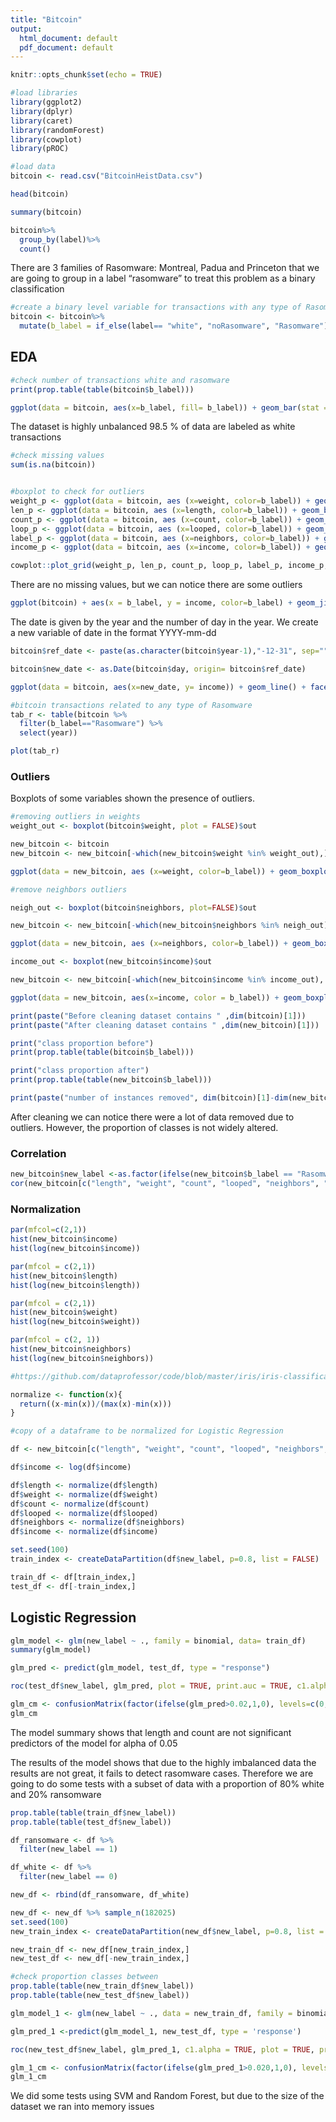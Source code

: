 ```yaml
---
title: "Bitcoin"
output:
  html_document: default
  pdf_document: default
---
```


```r
knitr::opts_chunk$set(echo = TRUE)
```

```r
#load libraries
library(ggplot2)
library(dplyr)
library(caret)
library(randomForest)
library(cowplot)
library(pROC)

```


```r
#load data
bitcoin <- read.csv("BitcoinHeistData.csv")

head(bitcoin)

summary(bitcoin)
```
```r
bitcoin%>%
  group_by(label)%>%
  count()

```

There are 3 families of Rasomware: Montreal, Padua and Princeton that we are going to group in a label "rasomware" to treat this problem as a binary classification


```r
#create a binary level variable for transactions with any type of Rasomware or white transactions
bitcoin <- bitcoin%>%
  mutate(b_label = if_else(label== "white", "noRasomware", "Rasomware"))

```

## EDA

```r

#check number of transactions white and rasomware
print(prop.table(table(bitcoin$b_label)))

ggplot(data = bitcoin, aes(x=b_label, fill= b_label)) + geom_bar(stat = 'count') 
```
The dataset is highly unbalanced 98.5 % of data are labeled as white transactions

```r
#check missing values
sum(is.na(bitcoin))


#boxplot to check for outliers
weight_p <- ggplot(data = bitcoin, aes (x=weight, color=b_label)) + geom_boxplot() + facet_wrap(~b_label)
len_p <- ggplot(data = bitcoin, aes (x=length, color=b_label)) + geom_boxplot() + facet_wrap(~b_label)
count_p <- ggplot(data = bitcoin, aes (x=count, color=b_label)) + geom_boxplot() + facet_wrap(~b_label)
loop_p <- ggplot(data = bitcoin, aes (x=looped, color=b_label)) + geom_boxplot() + facet_wrap(~b_label)
label_p <- ggplot(data = bitcoin, aes (x=neighbors, color=b_label)) + geom_boxplot() + facet_wrap(~b_label)
income_p <- ggplot(data = bitcoin, aes (x=income, color=b_label)) + geom_boxplot() + facet_wrap(~b_label)

cowplot::plot_grid(weight_p, len_p, count_p, loop_p, label_p, income_p, labels = "AUTO", ncol = 2)
```

There are no missing values, but we can notice there are some outliers

```r
ggplot(bitcoin) + aes(x = b_label, y = income, color=b_label) + geom_jitter()

```

The date is given by the year and the number of day in the year. We create a new variable of date in the format YYYY-mm-dd

```r


bitcoin$ref_date <- paste(as.character(bitcoin$year-1),"-12-31", sep="")

bitcoin$new_date <- as.Date(bitcoin$day, origin= bitcoin$ref_date)

ggplot(data = bitcoin, aes(x=new_date, y= income)) + geom_line() + facet_wrap(~b_label)

```
```r
#bitcoin transactions related to any type of Rasomware
tab_r <- table(bitcoin %>%
  filter(b_label=="Rasomware") %>%
  select(year))

plot(tab_r)
```


### Outliers

Boxplots of some variables shown the presence of outliers.

```r
#removing outliers in weights
weight_out <- boxplot(bitcoin$weight, plot = FALSE)$out

new_bitcoin <- bitcoin
new_bitcoin <- new_bitcoin[-which(new_bitcoin$weight %in% weight_out),]

ggplot(data = new_bitcoin, aes (x=weight, color=b_label)) + geom_boxplot() + facet_wrap(~b_label)
``` 


```r

#remove neighbors outliers

neigh_out <- boxplot(bitcoin$neighbors, plot=FALSE)$out

new_bitcoin <- new_bitcoin[-which(new_bitcoin$neighbors %in% neigh_out),]

ggplot(data = new_bitcoin, aes (x=neighbors, color=b_label)) + geom_boxplot() + facet_wrap(~b_label)
```


```r

income_out <- boxplot(new_bitcoin$income)$out

new_bitcoin <- new_bitcoin[-which(new_bitcoin$income %in% income_out), ]

ggplot(data = new_bitcoin, aes(x=income, color = b_label)) + geom_boxplot() + facet_wrap(~ b_label)

```

```r

print(paste("Before cleaning dataset contains " ,dim(bitcoin)[1]))
print(paste("After cleaning dataset contains " ,dim(new_bitcoin)[1]))

print("class proportion before")
print(prop.table(table(bitcoin$b_label)))

print("class proportion after")
print(prop.table(table(new_bitcoin$b_label)))

print(paste("number of instances removed", dim(bitcoin)[1]-dim(new_bitcoin)[1]))
```

After cleaning we can notice there were a lot of data removed due to outliers. However, the proportion of classes is not widely altered.

### Correlation

```r
new_bitcoin$new_label <-as.factor(ifelse(new_bitcoin$b_label == "Rasomware", 1, 0))
cor(new_bitcoin[c("length", "weight", "count", "looped", "neighbors", "income")])

```


### Normalization

```r
par(mfcol=c(2,1))
hist(new_bitcoin$income)
hist(log(new_bitcoin$income))

```

```r

par(mfcol = c(2,1))
hist(new_bitcoin$length)
hist(log(new_bitcoin$length))
```
```r

par(mfcol = c(2,1))
hist(new_bitcoin$weight)
hist(log(new_bitcoin$weight))
```
```r

par(mfcol = c(2, 1))
hist(new_bitcoin$neighbors)
hist(log(new_bitcoin$neighbors))

```


```r
#https://github.com/dataprofessor/code/blob/master/iris/iris-classification.R

normalize <- function(x){
  return((x-min(x))/(max(x)-min(x)))
}

#copy of a dataframe to be normalized for Logistic Regression

df <- new_bitcoin[c("length", "weight", "count", "looped", "neighbors", "income", "new_label")]

df$income <- log(df$income)

df$length <- normalize(df$length)
df$weight <- normalize(df$weight)
df$count <- normalize(df$count)
df$looped <- normalize(df$looped)
df$neighbors <- normalize(df$neighbors)
df$income <- normalize(df$income)

set.seed(100)
train_index <- createDataPartition(df$new_label, p=0.8, list = FALSE)

train_df <- df[train_index,]
test_df <- df[-train_index,]


```

## Logistic Regression

```r
glm_model <- glm(new_label ~ ., family = binomial, data= train_df)
summary(glm_model)

glm_pred <- predict(glm_model, test_df, type = "response")

roc(test_df$new_label, glm_pred, plot = TRUE, print.auc = TRUE, c1.alpha=TRUE)

glm_cm <- confusionMatrix(factor(ifelse(glm_pred>0.02,1,0), levels=c(0,1)), factor(test_df$new_label))
glm_cm

```


The model summary shows that length and count are not significant predictors of the model for alpha of 0.05

The results of the model shows that due to the highly imbalanced data the results are not great, it fails to detect rasomware cases. Therefore we are going to do some tests with a subset of data with a proportion of 80% white and 20% ransomware

```r

prop.table(table(train_df$new_label))
prop.table(table(test_df$new_label))

df_ransomware <- df %>% 
  filter(new_label == 1)

df_white <- df %>% 
  filter(new_label == 0) 

new_df <- rbind(df_ransomware, df_white)

new_df <- new_df %>% sample_n(182025)
set.seed(100)
new_train_index <- createDataPartition(new_df$new_label, p=0.8, list = FALSE)

new_train_df <- new_df[new_train_index,]
new_test_df <- new_df[-new_train_index,]

#check proportion classes between 
prop.table(table(new_train_df$new_label))
prop.table(table(new_test_df$new_label))
```

```r

glm_model_1 <- glm(new_label ~ ., data = new_train_df, family = binomial )

glm_pred_1 <-predict(glm_model_1, new_test_df, type = 'response')

roc(new_test_df$new_label, glm_pred_1, c1.alpha = TRUE, plot = TRUE, print.auc = TRUE)

glm_1_cm <- confusionMatrix(factor(ifelse(glm_pred_1>0.020,1,0), levels=c(0,1)), factor(new_test_df$new_label))
glm_1_cm
```

We did some tests using SVM and Random Forest, but due to the size of the dataset we ran into memory issues 


